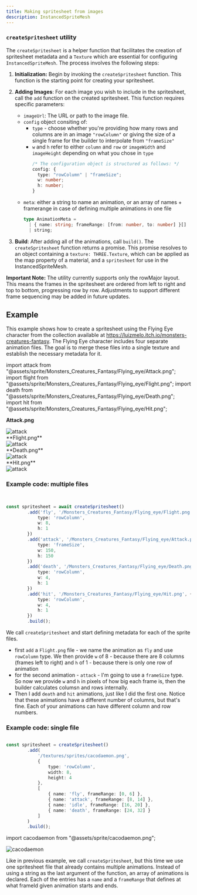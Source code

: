 ```yaml
---
title: Making spritesheet from images
description: InstancedSpriteMesh
---
```





### `createSpritesheet` utility

The `createSpritesheet` is a helper function that facilitates the creation of spritesheet metadata and a `Texture` which are essential for configuring 
`InstancedSpriteMesh`. The process involves the following steps:

1. **Initialization:** Begin by invoking the `createSpritesheet` function. This function is the starting point for creating your spritesheet.
2. **Adding Images**: For each image you wish to include in the spritesheet, call the `add` function on the created spritesheet. This function requires specific parameters:    
    - `imageUrl`: The URL or path to the image file.
    - `config` object consiting of:
      - `type` - choose whether you're providing how many rows and columns are in an image `"rowColumn"` or giving the size of a single frame for the builder to interpolate from `"frameSize"`
      - `w` and `h` refer to either `column` and `row` or `imageWidth` and `imageHeight` depending on what you chose in `type`
        ```ts
        /* The configuration object is structured as follows: */
        config: {
          type: "rowColumn" | "frameSize";
          w: number;
          h: number;          
        }
    - `meta`: either a string to name an animation, or an array of names + framerange in case of defining multiple animations in one file
      ```ts
      type AnimationMeta =
        | { name: string; frameRange: [from: number, to: number] }[]
        | string;
      ```
        
3. **Build**: After adding all of the animations, call `build()`. The `createSpritesheet` function returns a promise. This promise resolves to an object containing a `texture: THREE.Texture`, which can be applied as the map property of a material, and a `spritesheet` for use in the InstancedSpriteMesh.


**Important Note:** The utility currently supports only the rowMajor layout. This means the frames in the spritesheet are ordered from left to right and top to bottom, progressing row by row. Adjustments to support different frame sequencing may be added in future updates.




## Example

This example shows how to create a spritesheet using the Flying Eye character 
from the collection available at https://luizmelo.itch.io/monsters-creatures-fantasy. 
The Flying Eye character includes four separate animation files. The goal is to merge these 
files into a single texture and establish the necessary metadata for it.

import attack from "@assets/sprite/Monsters_Creatures_Fantasy/Flying_eye/Attack.png";
import flight from "@assets/sprite/Monsters_Creatures_Fantasy/Flying_eye/Flight.png";
import death from "@assets/sprite/Monsters_Creatures_Fantasy/Flying_eye/Death.png";
import hit from "@assets/sprite/Monsters_Creatures_Fantasy/Flying_eye/Hit.png";


**Attack.png**
<div class="bg-gray-800">
  <Image src={attack} alt="attack"/>
</div>
**Flight.png**
<div class="bg-gray-800">
  <Image src={flight} alt="attack"/>
</div>
**Death.png**
<div class="bg-gray-800">
  <Image src={death} alt="attack"/>
</div>
**Hit.png**
<div class="bg-gray-800">
  <Image src={hit} alt="attack"/>
</div>


### Example code: multiple files

```ts


const spritesheet = await createSpritesheet()
		.add('fly', '/Monsters_Creatures_Fantasy/Flying_eye/Flight.png', {
			type: 'rowColumn',
			w: 8,
			h: 1
		})
		.add('attack', '/Monsters_Creatures_Fantasy/Flying_eye/Attack.png', {
			type: 'frameSize',
			w: 150,
			h: 150
		})
		.add('death', '/Monsters_Creatures_Fantasy/Flying_eye/Death.png', {
			type: 'rowColumn',
			w: 4,
			h: 1
		})
		.add('hit', '/Monsters_Creatures_Fantasy/Flying_eye/Hit.png', {
			type: 'rowColumn',
			w: 4,
			h: 1
		})
		.build();
```

We call `createSpritesheet` and start defining metadata for each of the sprite files.
- first `add` a `Flight.png` file - we name the animation as `fly` and use `rowColumn` type. We then provide `w` of 8 - because there are 8 columns (frames left to right) and `h` of 1 - because there is only one row of animation
- for the second animation - `attack` - I'm going to use a `frameSize` type. So now we provide `w` and `h` in pixels of how big each frame is, then the builder calculates columsn and rows internally.
- Then I add `death` and `hit` animations, just like I did the first one. Notice that these animations have a different number of columns, but that's fine. Each of your animations can have different column and row numbers.

### Example code: single file

```ts

const spritesheet = createSpritesheet()
		.add(
			'/textures/sprites/cacodaemon.png',
			{
				type: 'rowColumn',
				width: 8,
				height: 4
			},
			[
				{ name: 'fly', frameRange: [0, 6] },
				{ name: 'attack', frameRange: [8, 14] },
				{ name: 'idle', frameRange: [16, 20] },
				{ name: 'death', frameRange: [24, 32] }
			]
		)
		.build();
```

import cacodaemon from "@assets/sprite/cacodaemon.png";

<div class="bg-gray-800">
  <Image src={cacodaemon} alt="cacodaemon"/>
</div>

Like in previous example, we call `createSpritesheet`, but this time we use one spritesheet file that already contains multiple animations. Instead of using a string as the last argument of the function, an array of animations is declared.
Each of the entries has a `name` and a `frameRange` that defines at what frameId given animation starts and ends.
